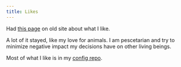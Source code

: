 ```yaml
---
title: Likes
---
```


Had [this page](https://23-personal.nikiv.dev/likes) on old site about what I like.

A lot of it stayed, like my love for animals. I am pescetarian and try to minimize negative impact my decisions have on other living beings.

Most of what I like is in my [config repo](https://github.com/nikitavoloboev/config).
